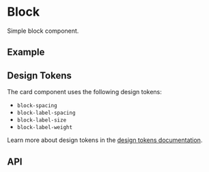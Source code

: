 
<Meta title="Docs/Components/Layout/Block" />

# Block
Simple block component.

## Example
<Canvas sourceState="shown" of={BlockStories.Label} />

## Design Tokens
The card component uses the following design tokens:

- `block-spacing`
- `block-label-spacing`
- `block-label-size`
- `block-label-weight`

Learn more about design tokens in the [design tokens documentation](?path=/story/docs-design-tokens-getting-started--page).

## API
<ArgsTable of={Block} />
